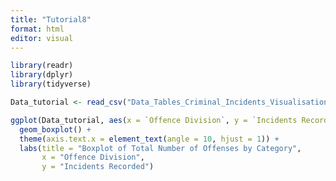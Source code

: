 ```yaml
---
title: "Tutorial8"
format: html
editor: visual
---
```


```r
library(readr)
library(dplyr)
library(tidyverse)
```

```r
Data_tutorial <- read_csv("Data_Tables_Criminal_Incidents_Visualisation_Year_Ending_December_2019.csv")
```

```r
ggplot(Data_tutorial, aes(x = `Offence Division`, y = `Incidents Recorded`)) +
  geom_boxplot() +
  theme(axis.text.x = element_text(angle = 10, hjust = 1)) +
  labs(title = "Boxplot of Total Number of Offenses by Category", 
       x = "Offence Division", 
       y = "Incidents Recorded")
```

